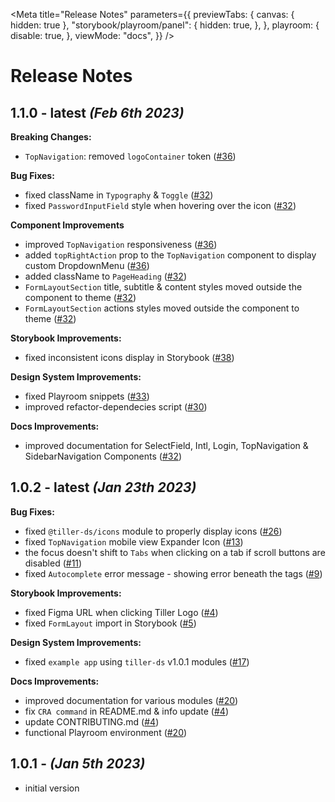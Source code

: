 
<Meta
  title="Release Notes"
  parameters={{
    previewTabs: {
      canvas: { hidden: true },
      "storybook/playroom/panel": {
        hidden: true,
      },
    },
    playroom: {
      disable: true,
    },
    viewMode: "docs",
  }}
/>

# Release Notes

## **1.1.0 - latest** <span>_(Feb 6th 2023)_</span>

**Breaking Changes:**
- `TopNavigation`: removed `logoContainer` token ([#36](https://github.com/croz-ltd/tiller/issues/36))

**Bug Fixes:**
- fixed className in `Typography` & `Toggle` ([#32](https://github.com/croz-ltd/tiller/issues/32))
- fixed `PasswordInputField` style when hovering over the icon ([#32](https://github.com/croz-ltd/tiller/issues/32))

**Component Improvements**
- improved `TopNavigation` responsiveness ([#36](https://github.com/croz-ltd/tiller/issues/36))
- added `topRightAction` prop to the `TopNavigation` component to display custom DropdownMenu ([#36](https://github.com/croz-ltd/tiller/issues/36))
- added className to `PageHeading` ([#32](https://github.com/croz-ltd/tiller/issues/32))
- `FormLayoutSection` title, subtitle & content styles moved outside the component to theme ([#32](https://github.com/croz-ltd/tiller/issues/32))
- `FormLayoutSection` actions styles moved outside the component to theme ([#32](https://github.com/croz-ltd/tiller/issues/32))

**Storybook Improvements:**
- fixed inconsistent icons display in Storybook ([#38](https://github.com/croz-ltd/tiller/issues/38))

**Design System Improvements:**
- fixed Playroom snippets ([#33](https://github.com/croz-ltd/tiller/issues/33))
- improved refactor-dependecies script ([#30](https://github.com/croz-ltd/tiller/issues/30))

**Docs Improvements:**
- improved documentation for SelectField, Intl, Login, TopNavigation & SidebarNavigation Components ([#32](https://github.com/croz-ltd/tiller/issues/32))

## **1.0.2 - latest** <span>_(Jan 23th 2023)_</span>

**Bug Fixes:**
- fixed `@tiller-ds/icons` module to properly display icons ([#26](https://github.com/croz-ltd/tiller/issues/26))
- fixed `TopNavigation` mobile view Expander Icon ([#13](https://github.com/croz-ltd/tiller/issues/13))
- the focus doesn't shift to `Tabs` when clicking on a tab if scroll buttons are disabled ([#11](https://github.com/croz-ltd/tiller/issues/11))
- fixed `Autocomplete` error message - showing error beneath the tags ([#9](https://github.com/croz-ltd/tiller/issues/9))

**Storybook Improvements:**
- fixed Figma URL when clicking Tiller Logo ([#4](https://github.com/croz-ltd/tiller/issues/4))
- fixed `FormLayout` import in Storybook ([#5](https://github.com/croz-ltd/tiller/issues/5))

**Design System Improvements:**
- fixed `example app` using `tiller-ds` v1.0.1 modules ([#17](https://github.com/croz-ltd/tiller/issues/17))

**Docs Improvements:**
- improved documentation for various modules ([#20](https://github.com/croz-ltd/tiller/issues/20))
- fix `CRA command` in README.md & info update ([#4](https://github.com/croz-ltd/tiller/issues/4))
- update CONTRIBUTING.md ([#4](https://github.com/croz-ltd/tiller/issues/4))
- functional Playroom environment ([#20](https://github.com/croz-ltd/tiller/issues/20))

## 1.0.1 - <span>_(Jan 5th 2023)_</span>

- initial version
